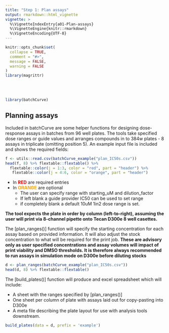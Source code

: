```yaml
---
title: "Step 1: Plan assays"
output: rmarkdown::html_vignette
vignette: >
  %\VignetteIndexEntry{a01-Plan-assays}
  %\VignetteEngine{knitr::rmarkdown}
  %\VignetteEncoding{UTF-8}
---
```


```r
knitr::opts_chunk$set(
  collapse = TRUE,
  comment = "#>",
  message = FALSE, 
  warning = FALSE
)
library(magrittr)
```
<br>
<br>

```r
library(batchCurve)
```

## Planning assays

Included in batchCurve are some helper functions for designing dose-response assays in batches from 96 well plates. The tools take specified dose ranges or guide values and arranges compounds in to 384w plates - 8 assays in triplicate (omitting position 5). An example input file is included and shows the required fields:

```r
f <- utils::read.csv(batchCurve_example("plan_IC50s.csv"))
head(f, 8) %>% flextable::flextable() %>%  
  flextable::color(j = 1:3, color = "red", part = "header") %>%
   flextable::color(j = 4:6, color = "orange", part = "header") 
```


* In <span style="color: red;">**RED**</span> are required entries
* In <span style="color: orange;">**ORANGE**</span> are optional
    - The user can specify range with starting_uM and dilution_factor
    - If left blank a guide provider IC50 can be used to set range
    - if completely blank a default 10uM 1in2 dose range is set.
    
**The tool expects the plate in order by column (left-to-right), assuming the user will print via 8-channel pipette onto Tecan D300e 8 well casettes.**

The [plan_ranges()] function will specify the starting concentration for each assay based on provided information. It will also adjust the stock concentration to what will be required for the print job. **These are advisory only as user specified concentrations and assay volumes will impact of print viability and DMSO thresholds. It is therefore always recommended to run assays in simulation mode on D300e before diluting stocks**

```r
d <- plan_ranges(batchCurve_example("plan_IC50s.csv"))
head(d, 8) %>% flextable::flextable()
```

    

The [build_plates()] function will produce and excel spreadsheet which will include:

* A sheet with the ranges specified by [plan_ranges()]
* One sheet per column of plate with assays laid out for copy-pasting into D300e
* A meta file describing the plate layout for use with analysis tools downstream.

```r
build_plates(data = d, prefix = 'example')

```


